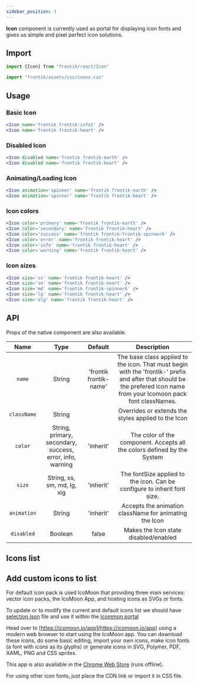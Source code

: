 ```yaml
---
sidebar_position: 3
---
```


**Icon** component is currently used as portal for displaying icon fonts and gives us simple and pixel perfect icon solutions.

## Import

```js
import {Icon} from "frontik/react/Icon"

import "frontik/assets/css/icons.css"
```

## Usage

### Basic Icon

```jsx
<Icon name='frontik frontik-info1' />
<Icon name='frontik frontik-heart' />
```
<DemoBlock>
    <Icon name='frontik frontik-info1' />
    <Icon name='frontik frontik-heart' />
</DemoBlock>

### Disabled Icon

```jsx
<Icon disabled name='frontik frontik-earth' />
<Icon disabled name='frontik frontik-heart' />
```
<DemoBlock>
    <Icon disabled name='frontik frontik-earth' />
    <Icon disabled name='frontik frontik-heart' />
</DemoBlock>

### Animating/Loading Icon

```jsx
<Icon animation='spinner' name='frontik frontik-earth' />
<Icon animation='spinner' name='frontik frontik-heart' />
```
<DemoBlock>
    <Icon animation='spinner' name='frontik frontik-earth' />
    <Icon animation='spinner' name='frontik frontik-heart' />
</DemoBlock>

### Icon colors

```jsx
<Icon color='primary' name='frontik frontik-earth' />
<Icon color='secondary' name='frontik frontik-heart' />
<Icon color='success' name='frontik frontik-frontik-spinner6' />
<Icon color='error' name='frontik frontik-heart' />
<Icon color='info' name='frontik frontik-heart' />
<Icon color='warning' name='frontik frontik-heart' />
```
<DemoBlock>
    <Icon color='primary' name='frontik frontik-earth' />
    <Icon color='secondary' name='frontik frontik-heart' />
    <Icon color='success' name='frontik frontik-frontik-spinner6' />
    <Icon color='error' name='frontik frontik-heart' />
    <Icon color='info' name='frontik frontik-heart' />
    <Icon color='warning' name='frontik frontik-heart' />
</DemoBlock>

### Icon sizes

```jsx
<Icon size='xs' name='frontik frontik-heart' />
<Icon size='sm' name='frontik frontik-heart' />
<Icon size='md' name='frontik frontik-spinner6' />
<Icon size='lg' name='frontik frontik-heart' />
<Icon size='xlg' name='frontik frontik-heart' />
```
<DemoBlock>
    <Icon size='xs' name='frontik frontik-heart' />
    <Icon size='sm' name='frontik frontik-heart' />
    <Icon size='md' name='frontik frontik-spinner6' />
    <Icon size='lg' name='frontik frontik-heart' />
    <Icon size='xlg' name='frontik frontik-heart' />
</DemoBlock>

## API

Props of the native component are also available.

|    Name     |                           Type                            |        Default         |                                                                                                     Description                                                                                                      |
| :---------: | :-------------------------------------------------------: | :--------------------: | :------------------------------------------------------------------------------------------------------------------------------------------------------------------------------------------------------------------: |
|   `name`    |                          String                           | 'frontik frontik-name' |                        The base class applied to the icon. That must begin with the 'frontik-' prefix and after that should be the prefered icon name from your Icomoon pack font classNames.                        |
| `className` |                          String                           |                        |                                                                                 Overrides or extends the styles applied to the Icon                                                                                  |
|   `color`   | String, primary, secondary, success, error, info, warning |       'inherit'        |                                                                       The color of the component. Accepts all the colors defined by the System                                                                       |
|   `size`    |                String, xs, sm, md, lg, xlg                |       'inherit'        |                                                                       The fontSize applied to the icon. Can be configure to inherit font size.                                                                       |
| `animation` |                          String                           |       'inherit'        |                                                                                Accepts the animation className for animating the Icon                                                                                |
| `disabled`  |                          Boolean                          |         false          |                                                                                        Makes the Icon state disabled/enabled                                                                                         |

## Icons list
<IconsList />

## Add custom icons to list

For default icon pack is used IcoMoon that providing three main services: vector icon packs, the IcoMoon App, and hosting icons as SVGs or fonts.

To update or to modify the current and default icons list we should have <a target="\_blank" href='/data/selection.json' download>selection.json</a> file and use it within the <a target="\_blank" href='https://icomoon.io/app' download> Icommon portal</a>

Head over to [https://icomoon.io/app](https://icomoon.io/app) using a modern web browser to start using the IcoMoon app.
You can download these icons, do some basic editing, import your own icons, make icon fonts (a font with icons as its glyphs) or generate icons in SVG, Polymer, PDF, XAML, PNG and CSS sprites.

This app is also available in the [Chrome Web Store](https://chrome.google.com/webstore/detail/kppingdhhalimbaehfmhldppemnmlcjd?utm_source=chrome-ntp-icon) (runs offline).

For using other icon fonts, just place the CDN link or import it in CSS file.
